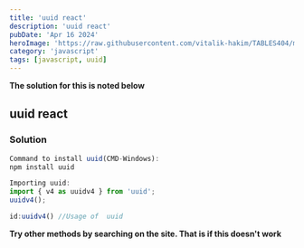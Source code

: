 ```yaml
---
title: 'uuid react'
description: 'uuid react'
pubDate: 'Apr 16 2024'
heroImage: 'https://raw.githubusercontent.com/vitalik-hakim/TABLES404/main/error_b/JavaScript.png'
category: 'javascript'
tags: [javascript, uuid]
---
```


**The solution for this is noted below**

## uuid react

### Solution

```javascript
Command to install uuid(CMD-Windows):
npm install uuid

Importing uuid:
import { v4 as uuidv4 } from 'uuid';
uuidv4();

id:uuidv4() //Usage of  uuid
```

**Try other methods by searching on the site. That is if this doesn't work**
